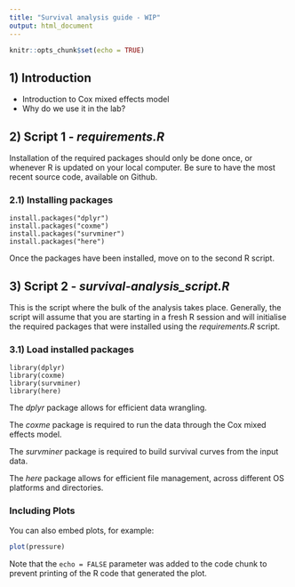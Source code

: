 ```yaml
---
title: "Survival analysis guide - WIP"
output: html_document
---
```


```r
knitr::opts_chunk$set(echo = TRUE)
```

## 1) Introduction

-   Introduction to Cox mixed effects model
-   Why do we use it in the lab?

## 2) Script 1 - *requirements.R*

Installation of the required packages should only be done once, or whenever R is updated on your local computer. Be sure to have the most recent source code, available on Github.

### 2.1) Installing packages

    install.packages("dplyr")
    install.packages("coxme")
    install.packages("survminer")
    install.packages("here")

Once the packages have been installed, move on to the second R script.

## 3) Script 2 - *survival-analysis_script.R*

This is the script where the bulk of the analysis takes place. Generally, the script will assume that you are starting in a fresh R session and will initialise the required packages that were installed using the _requirements.R_ script. 

### 3.1) Load installed packages

```
library(dplyr)
library(coxme)
library(survminer)
library(here)
```
The _dplyr_ package allows for efficient data wrangling.

The _coxme_ package is required to run the data through the Cox mixed effects model.

The _survminer_ package is required to build survival curves from the input data. 

The _here_ package allows for efficient file management, across different OS platforms and directories. 




### Including Plots

You can also embed plots, for example:

```r
plot(pressure)
```

Note that the `echo = FALSE` parameter was added to the code chunk to prevent printing of the R code that generated the plot.
